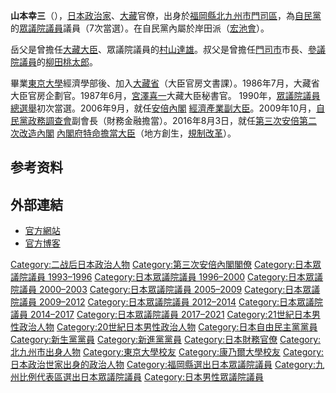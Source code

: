 {{Infobox Officeholder
| name  = 山本 幸三
| original_name = 
| native_name_lang = 
| image = Kozo Yamamoto 201608.jpg
| imagesize = 
| country = {{JPN}}
|office = {{JPN}}第2任{{link-ja|內閣府特命擔當大臣（地方創生擔當）|内閣府特命担当大臣（地方創生担当）|內閣府特命擔當大臣<br/>（地方創生）}}
|term_start = 2016年8月3日
|term_end =  2017年8月3日
|primeminister = [[安倍晉三|安倍晉三]]
|predecessor = [[石破茂|石破茂]]
|successor = [[梶山弘志|梶山弘志]]
|office2 = {{JPN}}第18任[[內閣府特命擔當大臣（規制改革擔當）|內閣府特命擔當大臣<br>（規制改革）]]
|term_start2 = 2016年8月3日
|term_end2 = 2017年8月3日
|primeminister2 = [[安倍晉三|安倍晉三]]
|predecessor2 = [[河野太郎|河野太郎]]
|successor2 = [[梶山弘志|梶山弘志]]
| office3 = {{JPN}}[[眾議院_(日本)|眾議院議員]]
|term_start3  = 2005年9月12日
|term_end3   = 2021年10月14日
|predecessor3 = {{link-ja|城井崇|城井崇}}
|successor3   = 城井崇
|constituency3= {{Plainlist|
* [[比例九州區|比例九州區]]（2005-2012）
* [[福岡縣第10區|福岡縣第10區]]（2012-2021）}} 
|term_start4  = 1993年7月19日
|term_end4   = 2003年10月10日
|predecessor4 = 新設選區
|successor4   = {{link-ja|武田良太|武田良太}}
|constituency4= {{Plainlist|
* {{link-ja|福岡縣第4區 (中選舉區)|福岡県第4区 (中選挙区)|福岡縣第4區}}（1993-1996）
* [[福岡縣第11區|福岡縣第11區]]（1996-2003）}} 
| birth_date = {{birth date and age|1948|8|8}}
| birth_place = {{JPN}}[[福岡縣|福岡縣]][[門司市|門司市]]<br>（現[[北九州市|北九州市]][[門司区|門司区]]）
| native_place = 
| parents = 
| relatives = {{link-ja|柳田桃太郎|柳田桃太郎}}（舅父）<br />{{link-ja|村山達雄|村山達雄}}（岳父）<br />{{link-ja|竹内透|竹内透}}（妻子的姊夫）<br />{{link-ja|和田隆志|和田隆志}}（妻子的外甥女婿）
| spouse = 
| party = （[[自由民主黨_(日本)|自由民主黨]]→）<br />（[[新生黨|新生黨]]→）<br />（[[新進黨|新進黨]]→）<br />（[[無黨籍|無黨籍]]→）<br />[[自由民主黨_(日本)|自由民主黨]]
| alma_mater   = [[東京大学|東京大学]]經濟學部<br />[[康奈爾大學|康奈爾大學]][[S·C·約翰遜管理研究院|S·C·約翰遜管理研究院]]
| website      = [http://www.yamamotokozo.com/  官方網站]
}}
{{japanese||japanese=山本 幸三|kana=やまもと こうぞう|romaji=Yamamoto Kōzō}}
'''山本幸三'''（{{bd|1948年|8月8日|||Yamamoto Kōzō}}），[[日本|日本]][[政治家|政治家]]、[[大藏省|大藏]]官僚，出身於[[福岡縣|福岡縣]][[北九州市|北九州市]][[門司區|門司區]]，為[[自由民主黨_(日本)|自民黨]]的[[眾議院_(日本)|眾議院議員]]議員（7次當選）。在自民黨內屬於岸田派（[[宏池會|宏池會]]）。

岳父是曾擔任[[財務大臣|大藏大臣]]、眾議院議員的[[村山達雄|村山達雄]]。叔父是曾擔任[[門司市|門司市]]市長、[[參議院_(日本)|參議院議員]]的[[柳田桃太郎|柳田桃太郎]]。

畢業[[东京大学|東京大學]]經濟學部後、加入[[大藏省|大藏省]]（大臣官房文書課）。1986年7月，大藏省大臣官房企劃官。1987年6月，[[宫泽喜一|宮澤喜一]]大藏大臣秘書官。 1990年，[[眾議院議員總選舉|眾議院議員總選舉]]初次當選。2006年9月，就任[[第一次安倍內閣|安倍內閣]] [[經濟產業副大臣|經濟產業副大臣]]。2009年10月，[[自由民主黨政務調查會|自民黨政務調查會]]副會長（財務金融擔當）。2016年8月3日，就任[[第三次安倍內閣_(第二次改造)|第三次安倍第二次改造內閣]] [[內閣府特命擔當大臣|內閣府特命擔當大臣]]（地方創生，[[內閣府特命擔當大臣（規制改革擔當）|規制改革]]）。

== 参考资料 ==
{{Reflist}}

== 外部連結 ==
* [http://www.yamamotokozo.com/ 官方網站] {{Wayback|url=http://www.yamamotokozo.com/ |date=20160713072509 }}
* [http://d.hatena.ne.jp/yamamotokozo/ 官方博客] {{Wayback|url=http://d.hatena.ne.jp/yamamotokozo/ |date=20160309162428 }}

{{start box}}
{{s-par}}
{{succession box 
| title  = {{Flagicon|JPN}} [[地方創生相關特別委員會|眾議院地方創生相關特別委員長]]
| before = [[鳩山邦夫|鳩山邦夫]]
| years  = 2016年—
| after  = 現職
}}
{{Succession box
| title  = {{flagicon|JPN}} [[消費者問題相關特別委員會|眾議院消費者問題相關特別委員長]]
| years  = 2013年—2014年
| before = [[吉川貴盛|吉川貴盛]]
| after  = [[鴨下一郎|鴨下一郎]]
}}
{{Succession box
| title  = {{flagicon|JPN}} [[法務委員會|眾議院法務委員長]]
| years  = 2008年—2009年
| before = [[下村博文|下村博文]]
| after  = [[瀧實|瀧實]]
}}
{{s-off}}
{{Succession box
| title  = {{flagicon|JPN}} [[經濟產業副大臣|經濟產業副大臣]]
| titlenote = 與[[渡遍博道|渡遍博道]]一起
| years  = 2006年—2007年
| before = [[西野陽|西野陽]]<br />[[松光|松光]]
| after  = [[新藤義孝|新藤義孝]]<br />[[中野正志|中野正志]]
}}
{{end box}}

{{第三次安倍內閣}}

{{DEFAULTSORT:Yamamoto Kozo}}
[[Category:二战后日本政治人物|Category:二战后日本政治人物]]
[[Category:第三次安倍內閣閣僚|Category:第三次安倍內閣閣僚]]
[[Category:日本眾議院議員_1993–1996|Category:日本眾議院議員 1993–1996]]
[[Category:日本眾議院議員_1996–2000|Category:日本眾議院議員 1996–2000]]
[[Category:日本眾議院議員_2000–2003|Category:日本眾議院議員 2000–2003]]
[[Category:日本眾議院議員_2005–2009|Category:日本眾議院議員 2005–2009]]
[[Category:日本眾議院議員_2009–2012|Category:日本眾議院議員 2009–2012]]
[[Category:日本眾議院議員_2012–2014|Category:日本眾議院議員 2012–2014]]
[[Category:日本眾議院議員_2014–2017|Category:日本眾議院議員 2014–2017]]
[[Category:日本眾議院議員_2017–2021|Category:日本眾議院議員 2017–2021]]
[[Category:21世紀日本男性政治人物|Category:21世紀日本男性政治人物]]
[[Category:20世紀日本男性政治人物|Category:20世紀日本男性政治人物]]
[[Category:日本自由民主黨黨員|Category:日本自由民主黨黨員]]
[[Category:新生黨黨員|Category:新生黨黨員]]
[[Category:新進黨黨員|Category:新進黨黨員]]
[[Category:日本財務官僚|Category:日本財務官僚]]
[[Category:北九州市出身人物|Category:北九州市出身人物]]
[[Category:東京大學校友|Category:東京大學校友]]
[[Category:康乃爾大學校友|Category:康乃爾大學校友]]
[[Category:日本政治世家出身的政治人物|Category:日本政治世家出身的政治人物]]
[[Category:福岡縣選出日本眾議院議員|Category:福岡縣選出日本眾議院議員]]
[[Category:九州比例代表區選出日本眾議院議員|Category:九州比例代表區選出日本眾議院議員]]
[[Category:日本男性眾議院議員|Category:日本男性眾議院議員]]